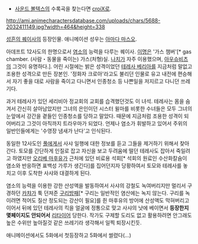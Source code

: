 * [[사운드 볼텍스]]의 수록곡을 찾는다면 [[croiX]]로.

http://ami.animecharactersdatabase.com/uploads/chars/5688-2032411149.jpg?width=464&height=338

[[성흔의 퀘이사]]의 등장인물. 애니메이션 성우는 [[아마다 마스오]].

아데프트 12사도의 한명으로서 [[염소]]의 능력을 다루는 퀘이사. [[이명]]은 '가스 챔버'[* gas chamber. (사람・동물을 죽이는) 가스(처형)실. [[나치]]가 자주 이용했으며, [[아우슈비츠]]의 그것이 유명하다.]. 어린 시절에는 밝은 성격이었던 [[테레사 베리아]]를 지금처럼 말없고 조용한 성격으로 만든 장본인. '정화자 크로아'라고도 불리던 인물로 유고 내전에 편승해서 자기 좋을 대로 사람을 죽이고 다니면서 인종청소 등 나쁜일을 저지르고 다니던 쓰레기다.

과거 테레사가 있던 세리비아 정교회의 교회를 습격했던것도 이 녀석. 테레사는 몸을 숨겨서 간신히 살아남았지만 그녀의 은인이던 시스터 윌마를 비롯한 수녀들은 모두 그녀의 눈앞에서 강간을 곁들인 인종청소를 당하고 말았다. 때문에 지금처럼 조용한 성격이 되어버리고 그것이 아직까지 트라우마가 되었다. 언제나 염소가 휘발하고 있어서 주위의 일반인들에게는 '수영장 냄새가 난다'고 인식된다.

동일한 12사도인 [[풀]]에게서 사샤 일행에 대한 정보를 듣고 그들을 제거하기 위해서 찾아간다. 토모를 간단하게 인질로 잡고 자신을 보고 두려움에 떨던 테레사도 잡아서 죽일려고 하였지만 [[오리베 마후유]]가 근처에 있던 비료용 석회[* 석회의 원료인 수산화칼슘이 염소와 반응하면 표백성 가루가 생긴다]를 집어던지자 당황하여서 토모와 테레사를 놓치고 이후 도착한 사샤와 대결하게 된다.

염소의 능력을 이용한 강한 산성액을 발동하여서 사샤의 강철도 녹여버리지만 멀리서 구경하던 [[카챠]]가 툭 던져준 [[구리]]방패[* 구리는 일반적인 염산에는 녹지 않는다. 구리를 녹이려면 적어도 질산 정도되는 강산이 필요]를 쥔 마후유의 방어에 산성액도 막혀버리고 이어서 뒤에 있던 테레사의 킥을 얼굴에 정통으로 맞고 사샤의 낫에 베이면서 '''등장한지 몇페이지도 안되어서''' [[리타이어]] 당한다. 작가도 구제할 도리도 없고 활용하려면 안그래도 높은 수위만 높아질것 같은 쓰레기라 생각해서 일찍 퇴장시킨듯.

애니메이션에서도 5화에서 첫등장하고 5화에서 썰렸다(…)
